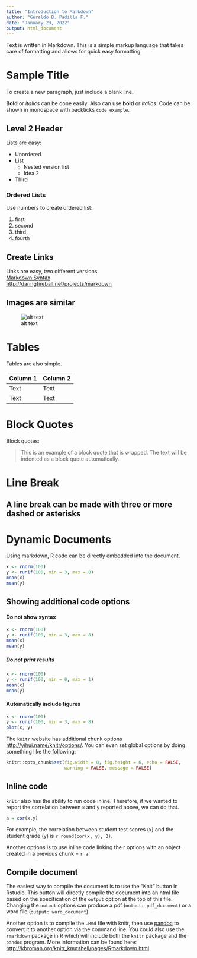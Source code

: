 ```yaml
---
title: "Introduction to Markdown"
author: "Geraldo B. Padilla F."
date: "January 23, 2022"
output: html_document
---
```


Text is written in Markdown. This is a simple markup language that takes care of formatting and allows for quick easy formatting.

# Sample Title
To create a new paragraph, just include a blank line.

**Bold** or *italics* can be done easily. Also can use __bold__ or _italics_. Code can be shown in monospace with backticks `code example`.

## Level 2 Header
Lists are easy:  

- Unordered
- List   
    * Nested version list
    + Idea 2
- Third

### Ordered Lists
Use numbers to create ordered list:  

1. first
1. second
3. third
7. fourth

## Create Links
Links are easy, two different versions.   
[Markdown Syntax](http://daringfireball.net/projects/markdown)   
<http://daringfireball.net/projects/markdown>

## Images are similar
![alt text](https://brand.uiowa.edu/sites/brand.uiowa.edu/files/2020-05/Block%20IOWA-gold%20on%20black%402x.png "UI Logo")


# Tables
Tables are also simple.

| Column 1 | Column 2 |
|----------|----------|
| Text     | Text     | 
| Text     | Text     | 


# Block Quotes
Block quotes:

 > This is an example of a block quote
 > that is wrapped. The text will be indented
 > as a block quote automatically.
 
# Line Break  
A line break can be made with three or more dashed or asterisks
----------------------------------

# Dynamic Documents
Using markdown, R code can be directly embedded into the document.
```r
x <- rnorm(100)
y <- runif(100, min = 3, max = 8)
mean(x)
mean(y)
```

## Showing additional code options
#### Do not show syntax
```r
x <- rnorm(100)
y <- runif(100, min = 3, max = 8)
mean(x)
mean(y)
```

##### Do not print results
```r
x <- rnorm(100)
y <- runif(100, min = 0, max = 1)
mean(x)
mean(y)
```

#### Automatically include figures
```r
x <- rnorm(100)
y <- runif(100, min = 3, max = 8)
plot(x, y)
```

The `knitr` website has additional chunk options <http://yihui.name/knitr/options/>. You can even set global options by doing something like the following:

```r
knitr::opts_chunk$set(fig.width = 8, fig.height = 6, echo = FALSE,
                      warning = FALSE, message = FALSE)
```

## Inline code
`knitr` also has the ability to run code inline. Therefore, if we wanted to report the correlation between `x` and `y` reported above, we can do that. 

```r
a = cor(x,y)
```

For example, the correlation between student test scores (x) and the student grade (y) is
`r round(cor(x, y), 3)`.

Another options is to use inline code linking the r options with an object created in a previous chunk = `r a`

## Compile document
The easiest way to compile the document is to use the "Knit" button in Rstudio. This button will directly compile the document into an html file based on the specification of the `output` option at the top of this file. Changing the `output` options can produce a pdf (`output: pdf_document`) or a word file (`output: word_document`).

Another option is to compile the `.Rmd` file with knitr, then use [pandoc](http://pandoc.org/) to convert it to another option via the command line. You could also use the `rmarkdown` package in R which will include both the `knitr` package and the `pandoc` program. More information can be found here: <http://kbroman.org/knitr_knutshell/pages/Rmarkdown.html>